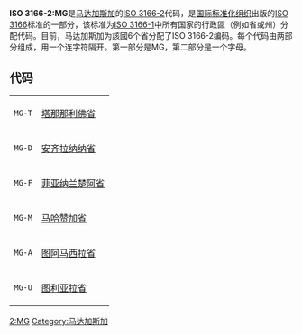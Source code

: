 {{Unreferenced|time=2021-11-15T04:19:27+00:00}}
'''ISO 3166-2:MG'''是[[马达加斯加|马达加斯加]]的[[ISO_3166-2|ISO 3166-2]]代码，是[[国际标准化组织|国际标准化组织]]出版的[[ISO_3166|ISO 3166]]标准的一部分，该标准为[[ISO_3166-1|ISO 3166-1]]中所有国家的行政區（例如省或州）分配代码。目前，马达加斯加为該國6个省分配了ISO 3166-2编码。每个代码由两部分组成，用一个连字符隔开。第一部分是MG，第二部分是一个字母。
== 代码 ==
{|
|<code>MG-T</code>
|[[塔那那利佛省|塔那那利佛省]]
|-
|<code>MG-D</code>
|[[安齐拉纳纳省|安齐拉纳纳省]]
|-
|<code>MG-F</code>
|[[菲亚纳兰楚阿省|菲亚纳兰楚阿省]]
|-
|<code>MG-M</code>
|[[马哈赞加省|马哈赞加省]]
|-
|<code>MG-A</code>
|[[图阿马西拉省|图阿马西拉省]]
|-
|<code>MG-U</code>
|[[图利亚拉省|图利亚拉省]]
|}
{{Madagascar-stub}}
{{ISO 3166}}
[[Category:ISO_3166|2:MG]]
[[Category:马达加斯加|Category:马达加斯加]]